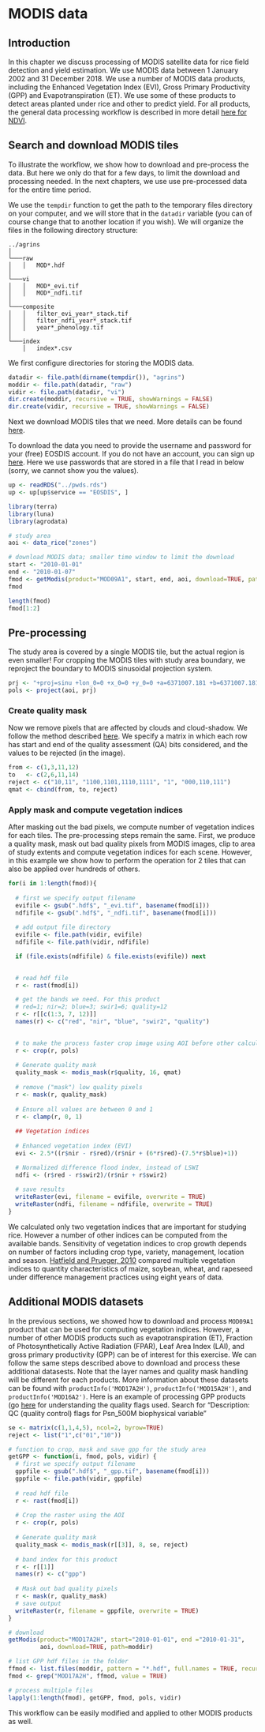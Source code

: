 # MODIS data

## Introduction

In this chapter we discuss processing of MODIS satellite data for rice field detection and yield estimation. We use MODIS data between 1 January 2002 and 31 December 2018. We use a number of MODIS data products, including the Enhanced Vegetation Index (EVI), Gross Primary Productivity (GPP) and Evapotranspiration (ET). We use some of these products to detect areas planted under rice and other to predict yield. For all products, the general data processing workflow is described in more detail [here for NDVI](https://rspatial.org/terra/modis/index.html).   

## Search and download MODIS tiles

To illustrate the workflow, we show how to download and pre-process the data. But here we only do that for a few days, to limit the download and processing needed. In the next chapters, we use use pre-processed data for the entire time period. 


We use the `tempdir` function to get the path to the temporary files directory on your computer, and we will store that in the `datadir` variable (you can of course change that to another location if you wish). We will organize the files in the following directory structure:


```
../agrins
│
└───raw
│   │   MOD*.hdf
│   
└───vi
│   │   MOD*_evi.tif
│   │   MOD*_ndfi.tif
│
└───composite
│   │   filter_evi_year*_stack.tif
│   │   filter_ndfi_year*_stack.tif
│   │   year*_phenology.tif
│   
└───index
    │   index*.csv
```

We first configure directories for storing the MODIS data.  

```r
datadir <- file.path(dirname(tempdir()), "agrins")
moddir <- file.path(datadir, "raw")
vidir <- file.path(datadir, "vi")
dir.create(moddir, recursive = TRUE, showWarnings = FALSE)
dir.create(vidir, recursive = TRUE, showWarnings = FALSE)
```

Next we download MODIS tiles that we need. More details can be found [here](https://rspatial.org/terra/modis/2-download.html).   


To download the data you need to provide the username and password for your (free) EOSDIS account. If you do not have an account, you can sign up [here](https://urs.earthdata.nasa.gov/users/new). Here we use passwords that are stored in a file that I read in below (sorry, we cannot show you the values).

```r
up <- readRDS("../pwds.rds")
up <- up[up$service == "EOSDIS", ]
```


```r
library(terra)
library(luna)
library(agrodata)

# study area
aoi <- data_rice("zones") 

# download MODIS data; smaller time window to limit the download
start <- "2010-01-01" 
end <- "2010-01-07"
fmod <- getModis(product="MOD09A1", start, end, aoi, download=TRUE, path=moddir, username=up$user, password=up$pwd)
fmod

length(fmod)
fmod[1:2]
```

## Pre-processing

The study area is covered by a single MODIS tile, but the actual region is even smaller! For cropping the MODIS tiles with study area boundary, we reproject the boundary to MODIS sinusoidal projection system.

```r
prj <- "+proj=sinu +lon_0=0 +x_0=0 +y_0=0 +a=6371007.181 +b=6371007.181 +units=m +no_defs"
pols <- project(aoi, prj)
```

### Create quality mask

Now we remove pixels that are affected by clouds and cloud-shadow. We follow the method described [here](https://rspatial.org/terra/modis/4-quality.html). We specify a matrix in which each row has start and end of the quality assessment (QA) bits considered, and the values to be rejected (in the image).

```r
from <- c(1,3,11,12) 
to   <- c(2,6,11,14) 
reject <- c("10,11", "1100,1101,1110,1111", "1", "000,110,111")
qmat <- cbind(from, to, reject)
```

### Apply mask and compute vegetation indices

After masking out the bad pixels, we compute number of vegetation indices for each tiles. The pre-processing steps remain the same. First, we produce a quality mask, mask out bad quality pixels from MODIS images, clip to area of study extents and compute vegetation indices for each scene. However, in this example we show how to perform the operation for 2 tiles that can also be applied over hundreds of others.

```r
for(i in 1:length(fmod)){
  
  # first we specify output filename
  evifile <- gsub(".hdf$", "_evi.tif", basename(fmod[i]))
  ndfifile <- gsub(".hdf$", "_ndfi.tif", basename(fmod[i]))
  
  # add output file directory
  evifile <- file.path(vidir, evifile)
  ndfifile <- file.path(vidir, ndfifile)

  if (file.exists(ndfifile) & file.exists(evifile)) next

  
  # read hdf file
  r <- rast(fmod[i])

  # get the bands we need. For this product
  # red=1; nir=2; blue=3; swir1=6; quality=12
  r <- r[[c(1:3, 7, 12)]]
  names(r) <- c("red", "nir", "blue", "swir2", "quality")

  
  # to make the process faster crop image using AOI before other calculations
  r <- crop(r, pols)
    
  # Generate quality mask
  quality_mask <- modis_mask(r$quality, 16, qmat)
    
  # remove ("mask") low quality pixels
  r <- mask(r, quality_mask)
    
  # Ensure all values are between 0 and 1 
  r <- clamp(r, 0, 1) 
    
  ## Vegetation indices
  
  # Enhanced vegetation index (EVI)
  evi <- 2.5*((r$nir - r$red)/(r$nir + (6*r$red)-(7.5*r$blue)+1))

  # Normalized difference flood index, instead of LSWI
  ndfi <- (r$red - r$swir2)/(r$nir + r$swir2)
  
  # save results  
  writeRaster(evi, filename = evifile, overwrite = TRUE)
  writeRaster(ndfi, filename = ndfifile, overwrite = TRUE)
}
```


We calculated only two vegetation indices that are important for studying rice. However a number of other indices can be computed from the available bands. Sensitivity of vegetation indices to crop growth depends on number of factors including crop type, variety, management, location and season. [Hatfield and Prueger, 2010](https://doi.org/10.3390/rs2020562) compared multiple vegetation indices to quantity characteristics of maize, soybean, wheat, and rapeseed under difference management practices using eight years of data.


## Additional MODIS datasets

In the previous sections, we showed how to download and process `MOD09A1` product that can be used for computing vegetation indices. However, a number of other MODIS products such as evapotranspiration (ET), Fraction of Photosynthetically Active Radiation (FPAR), Leaf Area Index (LAI), and gross primary productivity (GPP) can be of interest for this exercise. We can follow the same steps described above to download and process these additional datasests. Note that the layer names and quality mask handling will be different for each products. More information about these datasets can be found with `productInfo('MOD17A2H')`, `productInfo('MOD15A2H')`, and `productInfo('MOD16A2')`. Here is an example of processing GPP products (go [here](https://ladsweb.modaps.eosdis.nasa.gov/filespec/MODIS/6/MOD17A2H)  for understanding the quality flags used. Search for "Description: QC (quality control) flags for Psn_500M biophysical variable"


```r
se <- matrix(c(1,1,4,5), ncol=2, byrow=TRUE)
reject <- list("1",c("01","10"))

# function to crop, mask and save gpp for the study area
getGPP <- function(i, fmod, pols, vidir) {
  # first we specify output filename
  gppfile <- gsub(".hdf$", "_gpp.tif", basename(fmod[i]))
  gppfile <- file.path(vidir, gppfile)
  
  # read hdf file
  r <- rast(fmod[i])
    
  # Crop the raster using the AOI
  r <- crop(r, pols)
    
  # Generate quality mask
  quality_mask <- modis_mask(r[[3]], 8, se, reject)
    
  # band index for this product
  r <- r[[1]]
  names(r) <- c("gpp")
  
  # Mask out bad quality pixels
  r <- mask(r, quality_mask)
  # save output
  writeRaster(r, filename = gppfile, overwrite = TRUE)
}

# download
getModis(product="MOD17A2H", start="2010-01-01", end ="2010-01-31", 
         aoi, download=TRUE, path=moddir)

# list GPP hdf files in the folder
ffmod <- list.files(moddir, pattern = "*.hdf", full.names = TRUE, recursive=TRUE)
fmod <- grep("MOD17A2H", ffmod, value = TRUE)

# process multiple files
lapply(1:length(fmod), getGPP, fmod, pols, vidir)
```

This workflow can be easily modified and applied to other MODIS products as well. 
